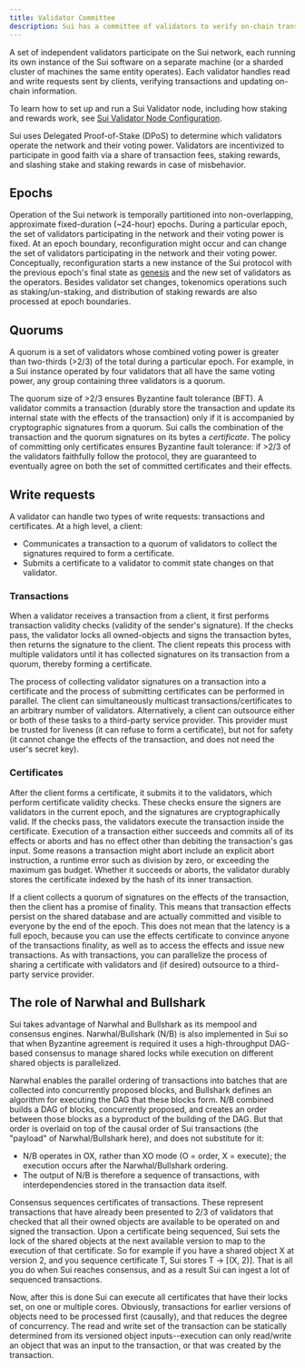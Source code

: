 ```yaml
---
title: Validator Committee
description: Sui has a committee of validators to verify on-chain transactions. Epochs, quorums, transactions, certificates, and consensus are touch points for this committee.
---
```


A set of independent validators participate on the Sui network, each running its own instance of the Sui software on a separate machine (or a sharded cluster of machines the same entity operates). Each validator handles read and write requests sent by clients, verifying transactions and updating on-chain information.

To learn how to set up and run a Sui Validator node, including how staking and rewards work, see [Sui Validator Node Configuration](./validator-config.mdx).

Sui uses Delegated Proof-of-Stake (DPoS) to determine which validators operate the network and their voting power. Validators are incentivized to participate in good faith via a share of transaction fees, staking rewards, and slashing stake and staking rewards in case of misbehavior.

## Epochs 

Operation of the Sui network is temporally partitioned into non-overlapping, approximate fixed-duration (~24-hour) epochs. During a particular epoch, the set of validators participating in the network and their voting power is fixed. At an epoch boundary, reconfiguration might occur and can change the set of validators participating in the network and their voting power. Conceptually, reconfiguration starts a new instance of the Sui protocol with the previous epoch's final state as [genesis](./genesis.mdx) and the new set of validators as the operators. Besides validator set changes, tokenomics operations such as staking/un-staking, and distribution of staking rewards are also processed at epoch boundaries.

## Quorums 

A quorum is a set of validators whose combined voting power is greater than two-thirds (>2/3) of the total during a particular epoch. For example, in a Sui instance operated by four validators that all have the same voting power, any group containing three validators is a quorum.

The quorum size of >2/3 ensures Byzantine fault tolerance (BFT). A validator commits a transaction (durably store the transaction and update its internal state with the effects of the transaction) only if it is accompanied by cryptographic signatures from a quorum. Sui calls the combination of the transaction and the quorum signatures on its bytes a *certificate*. The policy of committing only certificates ensures Byzantine fault tolerance: if >2/3 of the validators faithfully follow the protocol, they are guaranteed to eventually agree on both the set of committed certificates and their effects.

## Write requests 

A validator can handle two types of write requests: transactions and certificates. At a high level, a client:

- Communicates a transaction to a quorum of validators to collect the signatures required to form a certificate.
- Submits a certificate to a validator to commit state changes on that validator.

### Transactions 

When a validator receives a transaction from a client, it first performs transaction validity checks (validity of the sender's signature). If the checks pass, the validator locks all owned-objects and signs the transaction bytes, then returns the signature to the client. The client repeats this process with multiple validators until it has collected signatures on its transaction from a quorum, thereby forming a certificate.

The process of collecting validator signatures on a transaction into a certificate and the process of submitting certificates can be performed in parallel. The client can simultaneously multicast transactions/certificates to an arbitrary number of validators. Alternatively, a client can outsource either or both of these tasks to a third-party service provider. This provider must be trusted for liveness (it can refuse to form a certificate), but not for safety (it cannot change the effects of the transaction, and does not need the user's secret key).

### Certificates

After the client forms a certificate, it submits it to the validators, which perform certificate validity checks. These checks ensure the signers are validators in the current epoch, and the signatures are cryptographically valid. If the checks pass, the validators execute the transaction inside the certificate. Execution of a transaction either succeeds and commits all of its effects or aborts and has no effect other than debiting the transaction's gas input. Some reasons a transaction might abort include an explicit abort instruction, a runtime error such as division by zero, or exceeding the maximum gas budget. Whether it succeeds or aborts, the validator durably stores the certificate indexed by the hash of its inner transaction.

If a client collects a quorum of signatures on the effects of the transaction, then the client has a promise of finality. This means that transaction effects persist on the shared database and are actually committed and visible to everyone by the end of the epoch. This does not mean that the latency is a full epoch, because you can use the effects certificate to convince anyone of the transactions finality, as well as to access the effects and issue new transactions. As with transactions, you can parallelize the process of sharing a certificate with validators and (if desired) outsource to a third-party service provider.

## The role of Narwhal and Bullshark

Sui takes advantage of Narwhal and Bullshark as its mempool and consensus engines. Narwhal/Bullshark (N/B) is also implemented in Sui so that when Byzantine agreement is required it uses a high-throughput DAG-based consensus to manage shared locks while execution on different shared objects is parallelized.

Narwhal enables the parallel ordering of transactions into batches that are collected into concurrently proposed blocks, and Bullshark defines an algorithm for executing the DAG that these blocks form. N/B combined builds a DAG of blocks, concurrently proposed, and creates an order between those blocks as a byproduct of the building of the DAG. But that order is overlaid on top of the causal order of Sui transactions (the "payload" of Narwhal/Bullshark here), and does not substitute for it:

- N/B operates in OX, rather than XO mode (O = order, X = execute); the execution occurs after the Narwhal/Bullshark ordering.
- The output of N/B is therefore a sequence of transactions, with interdependencies stored in the transaction data itself.

Consensus sequences certificates of transactions. These represent transactions that have already been presented to 2/3 of validators that checked that all their owned objects are available to be operated on and signed the transaction. Upon a certificate being sequenced, Sui sets the lock of the shared objects at the next available version to map to the execution of that certificate. So for example if you have a shared object X at version 2, and you sequence certificate T, Sui stores T -> [(X, 2)]. That is all you do when Sui reaches consensus, and as a result Sui can ingest a lot of sequenced transactions.

Now, after this is done Sui can execute all certificates that have their locks set, on one or multiple cores. Obviously, transactions for earlier versions of objects need to be processed first (causally), and that reduces the degree of concurrency. The read and write set of the transaction can be statically determined from its versioned object inputs--execution can only read/write an object that was an input to the transaction, or that was created by the transaction.